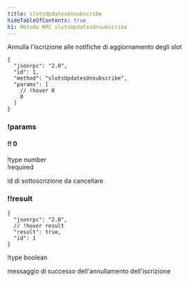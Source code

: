 ```yaml
---
title: slotsUpdatesUnsubscribe
hideTableOfContents: true
h1: Metodo RPC slotsUpdatesUnsubscribe
---
```


Annulla l'iscrizione alle notifiche di aggiornamento degli slot

<APIMethod>

```jsonc !!request
{
  "jsonrpc": "2.0",
  "id": 1,
  "method": "slotsUpdatesUnsubscribe",
  "params": [
    // !hover 0
    0
  ]
}
```

### !params

#### !! 0

!type number  
!required

id di sottoscrizione da cancellare

### !!result

```jsonc !response
{
  "jsonrpc": "2.0",
  // !hover result
  "result": true,
  "id": 1
}
```

!type boolean

messaggio di successo dell'annullamento dell'iscrizione

</APIMethod>
